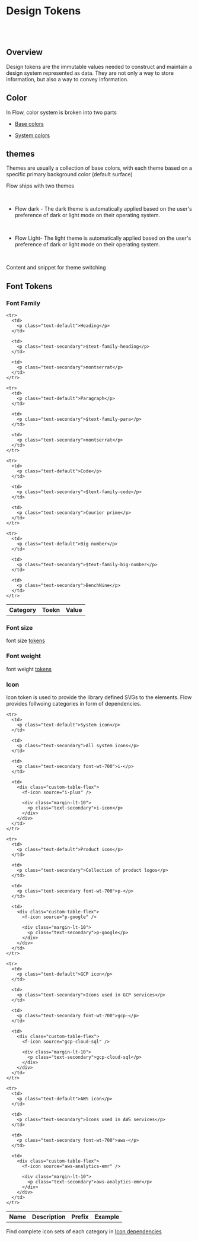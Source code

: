 
# Design Tokens

<br />

<br />

## Overview

<f-divider />

<p>
  Design tokens are the immutable values needed to construct and maintain a
  design system represented as data. They are not only a way to store
  information, but also a way to convey information.
</p>

## Color

<f-divider />

In Flow, color system is broken into two parts

<ul>
  <li>
    <p>
      <a href="/story/foundation-design-tokens-base-color--page">Base colors</a>
    </p>
  </li>

  <li>
    <p>
      <a href="/story/foundation-design-tokens-system-color--page">
        System colors
      </a>
    </p>
  </li>
</ul>

## themes

<f-divider />

<p>
  Themes are usually a collection of base colors, with each theme based on a
  specific primary background color (default surface)

  <br />

  Flow ships with two themes
</p>

<br />

<ul>
  <li>
    <p>
      Flow dark - The dark theme is automatically applied based on the user's
      preference of dark or light mode on their operating system.
    </p>
  </li>

  <br />

  <li>
    <p>
      Flow Light- The light theme is automatically applied based on the user's
      preference of dark or light mode on their operating system.
    </p>
  </li>

  <br />
</ul>

<p>Content and snippet for theme switching</p>

## Font Tokens

<f-divider />

### Font Family

<f-divider />

<table class="custom-color-table">
  <tbody>
    <tr>
      <th>Category</th>
      <th>Toekn</th>
      <th>Value</th>
    </tr>

    <tr>
      <td>
        <p class="text-default">Heading</p>
      </td>

      <td>
        <p class="text-secondary">$text-family-heading</p>
      </td>

      <td>
        <p class="text-secondary">montserrat</p>
      </td>
    </tr>

    <tr>
      <td>
        <p class="text-default">Paragraph</p>
      </td>

      <td>
        <p class="text-secondary">$text-family-para</p>
      </td>

      <td>
        <p class="text-secondary">montserrat</p>
      </td>
    </tr>

    <tr>
      <td>
        <p class="text-default">Code</p>
      </td>

      <td>
        <p class="text-secondary">$text-family-code</p>
      </td>

      <td>
        <p class="text-secondary">Courier prime</p>
      </td>
    </tr>

    <tr>
      <td>
        <p class="text-default">Big number</p>
      </td>

      <td>
        <p class="text-secondary">$text-family-big-number</p>
      </td>

      <td>
        <p class="text-secondary">BenchNine</p>
      </td>
    </tr>
  </tbody>
</table>

### Font size

<f-divider />

<p>
  font size <u>tokens</u>
</p>

### Font weight

<f-divider />

<p>
  font weight <u>tokens</u>
</p>

### Icon

<f-divider />

<p>
  Icon token is used to provide the library defined SVGs to the elements. Flow
  provides follwoing categories in form of dependencies.
</p>

<table class="custom-color-table">
  <tbody>
    <tr>
      <th>Name</th>
      <th>Description</th>
      <th>Prefix</th>
      <th>Example</th>
    </tr>

    <tr>
      <td>
        <p class="text-default">System icon</p>
      </td>

      <td>
        <p class="text-secondary">All system icons</p>
      </td>

      <td>
        <p class="text-secondary font-wt-700">i-</p>
      </td>

      <td>
        <div class="custom-table-flex">
          <f-icon source="i-plus" />

          <div class="margin-lt-10">
            <p class="text-secondary">i-icon</p>
          </div>
        </div>
      </td>
    </tr>

    <tr>
      <td>
        <p class="text-default">Product icon</p>
      </td>

      <td>
        <p class="text-secondary">Collection of product logos</p>
      </td>

      <td>
        <p class="text-secondary font-wt-700">p-</p>
      </td>

      <td>
        <div class="custom-table-flex">
          <f-icon source="p-google" />

          <div class="margin-lt-10">
            <p class="text-secondary">p-google</p>
          </div>
        </div>
      </td>
    </tr>

    <tr>
      <td>
        <p class="text-default">GCP icon</p>
      </td>

      <td>
        <p class="text-secondary">Icons used in GCP services</p>
      </td>

      <td>
        <p class="text-secondary font-wt-700">gcp-</p>
      </td>

      <td>
        <div class="custom-table-flex">
          <f-icon source="gcp-cloud-sql" />

          <div class="margin-lt-10">
            <p class="text-secondary">gcp-cloud-sql</p>
          </div>
        </div>
      </td>
    </tr>

    <tr>
      <td>
        <p class="text-default">AWS icon</p>
      </td>

      <td>
        <p class="text-secondary">Icons used in AWS services</p>
      </td>

      <td>
        <p class="text-secondary font-wt-700">aws-</p>
      </td>

      <td>
        <div class="custom-table-flex">
          <f-icon source="aws-analytics-emr" />

          <div class="margin-lt-10">
            <p class="text-secondary">aws-analytics-emr</p>
          </div>
        </div>
      </td>
    </tr>
  </tbody>
</table>

Find complete icon sets of each category in [Icon dependencies](/story/dependencies-icons--system-icons)

